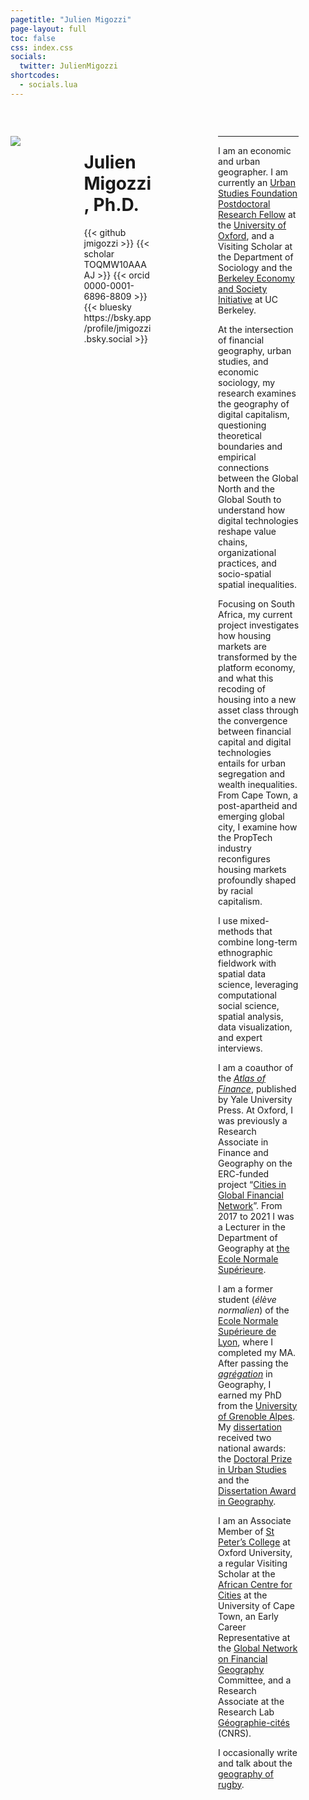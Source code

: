 ---
pagetitle: "Julien Migozzi"
page-layout: full
toc: false
css: index.css
socials:
  twitter: JulienMigozzi
shortcodes:
  - socials.lua
---

<br>

::: columns

::: {.column .col-v-center width="20%"}

::: portrait
![](static/img/pic2-modified.png)
:::
:::

::: {.column .col-v-center width="15%"}
:::

::: {.column .col-v-center width="50%"}

# Julien Migozzi, Ph.D.

::: julien-intro
::: socials
{{< github jmigozzi >}} 
{{< scholar TOQMW10AAAAJ >}} 
{{< orcid 0000-0001-6896-8809 >}}
{{< bluesky https://bsky.app/profile/jmigozzi.bsky.social >}}
:::
:::

:::

::: {.column .col-v-center width="30%"}
:::

::: {.column .col-v-center width="60%"}
---

I am an economic and urban geographer. I am currently an [Urban Studies Foundation Postdoctoral Research Fellow](https://www.urbanstudiesfoundation.org/) at the [University of Oxford](https://www.geog.ox.ac.uk/staff/jmigozzi.html), and a Visiting Scholar at the Department of Sociology and the [Berkeley Economy and Society Initiative](https://besi.berkeley.edu/) at UC Berkeley.

At the intersection of financial geography, urban studies, and economic sociology, my research examines the geography of digital capitalism, questioning theoretical boundaries and empirical connections between the Global North and the Global South to understand how digital technologies reshape value chains, organizational practices, and socio-spatial spatial inequalities.

Focusing on South Africa, my current project investigates how housing markets are transformed by the platform economy, and what this recoding of housing into a new asset class through the convergence between financial capital and digital technologies entails for urban segregation and wealth inequalities. From Cape Town, a post-apartheid and emerging global city, I examine how the PropTech industry reconfigures housing markets profoundly shaped by racial capitalism.

I use mixed-methods that combine long-term ethnographic fieldwork with spatial data science, leveraging computational social science, spatial analysis, data visualization, and expert interviews. 

I am a coauthor of the *[Atlas of Finance](https://yalebooks.yale.edu/book/9780300253054/atlas-of-finance/)*, published by Yale University Press. At Oxford, I was previously a Research Associate in Finance and Geography on the ERC-funded project "[Cities in Global Financial Network](https://cordis.europa.eu/project/id/681337)". From 2017 to 2021 I was a Lecturer in the Department of Geography at [the Ecole Normale Supérieure](https://www.ens.psl.eu/en).


I am a former student (*élève normalien*) of the [Ecole Normale Supérieure de Lyon](https://www.ens-lyon.fr/en/), where I completed my MA. After passing  the *[agrégation](https://en.wikipedia.org/wiki/Agr%C3%A9gation)* in Geography, I earned my PhD from the [University of Grenoble Alpes](https://www.univ-grenoble-alpes.fr/english/). My [dissertation](https://www.theses.fr/en/2020GRALH007) received two national awards: the [Doctoral Prize in Urban Studies](http://www.urbanisme-puca.gouv.fr/prix-de-these-sur-la-ville-2021-a2141.html) and the [Dissertation Award in Geography](https://www.cnfg.fr/vie-du-comite/prix-de-these-du-cnfg/).


I am an Associate Member of [St Peter's College](https://www.spc.ox.ac.uk/) at Oxford University, a regular Visiting Scholar at the [African Centre for Cities](https://www.africancentreforcities.net/) at the University of Cape Town, an Early Career Representative
at the [Global Network on Financial Geography](https://www.fingeo.net/) Committee, and a Research Associate at the Research Lab [Géographie-cités](https://geographie-cites.cnrs.fr/en/geographie-cites/) (CNRS).

I occasionally write and talk about the [geography of rugby](https://jmigozzi.github.io/rwcsquads2023/).

:::

::: {.column .col-v-center width="10%"}
:::

:::

<!-- ::: about-link -->
<!-- [About me](about.html) -->
<!-- ::: -->

